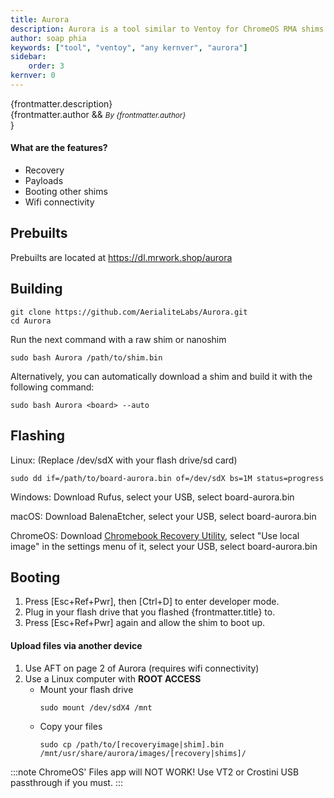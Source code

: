 ```yaml
---
title: Aurora
description: Aurora is a tool similar to Ventoy for ChromeOS RMA shims and recovery images based on Alpine Linux
author: soap phia
keywords: ["tool", "ventoy", "any kernver", "aurora"]
sidebar:
    order: 3
kernver: 0
---
```


{frontmatter.description}<br/>
{frontmatter.author && <small><i>By {frontmatter.author}</i><br/></small>}

#### What are the features?
- Recovery
- Payloads
- Booting other shims
- Wifi connectivity

## Prebuilts
Prebuilts are located at https://dl.mrwork.shop/aurora
## Building
```
git clone https://github.com/AerialiteLabs/Aurora.git
cd Aurora
```
Run the next command with a raw shim or nanoshim
```
sudo bash Aurora /path/to/shim.bin
```
Alternatively, you can automatically download a shim and build it with the following command:
```
sudo bash Aurora <board> --auto
```

## Flashing
Linux: (Replace /dev/sdX with your flash drive/sd card)
```
sudo dd if=/path/to/board-aurora.bin of=/dev/sdX bs=1M status=progress
```
Windows: Download Rufus, select your USB, select board-aurora.bin

macOS: Download BalenaEtcher, select your USB, select board-aurora.bin

ChromeOS: Download [Chromebook Recovery Utility](https://chromewebstore.google.com/detail/chromebook-recovery-utili/pocpnlppkickgojjlmhdmidojbmbodfm), select "Use local image" in the settings menu of it, select your USB, select board-aurora.bin

## Booting
1. Press [Esc+Ref+Pwr], then [Ctrl+D] to enter developer mode.
2. Plug in your flash drive that you flashed {frontmatter.title} to.
3. Press [Esc+Ref+Pwr] again and allow the shim to boot up.

#### Upload files via another device
1. Use AFT on page 2 of Aurora (requires wifi connectivity)
2. Use a Linux computer with **ROOT ACCESS**
    - Mount your flash drive
        ```
        sudo mount /dev/sdX4 /mnt
        ```
    - Copy your files
        ```
        sudo cp /path/to/[recoveryimage|shim].bin /mnt/usr/share/aurora/images/[recovery|shims]/
        ```
:::note
ChromeOS' Files app will NOT WORK! Use VT2 or Crostini USB passthrough if you must.
:::